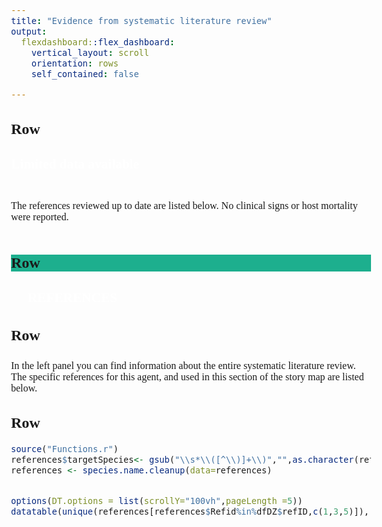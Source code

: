 ```yaml
---
title: "Evidence from systematic literature review"
output:
  flexdashboard::flex_dashboard:
    vertical_layout: scroll
    orientation: rows
    self_contained: false

---
```

<style type="text/css">

body{
  font-family: Verdana;
  font-size: 12pt;
}

.navbar {
  background-color:#00A590;
}

.bggreen {
  background-color: #1DAF8E;
}

/* Headers */
h1{
  font-family: Verdana;
  font-size: 16pt;
  font-weight: bold; 
  color: white;
}

.chart-title {
    font-size: 16pt;
}

.nav-tabs-custom .nav-tabs li.active a {
    font-size: 16pt;
}

.nav-tabs-custom .nav-tabs li:not(.active) a {
    font-size: 16pt;
}


</style>


Row
-----------------------------------------------------------------------


###  {.bggreen data-width=150}
<h1>Limited data available</h1>


###

<br>
The references reviewed up to date are listed below. No clinical signs or host mortality were reported. 
<br>
<br>




Row{data-height=60 .bggreen}
-----------------------------------------------------------------------




<h1> &nbsp;&nbsp;&nbsp;&nbsp;&nbsp;REFERENCES </h1>


Row
-----------------------------------------------------------------------
###
In the left panel you can find information about the entire systematic literature review. The specific references for this agent, and used in this section of the story map are listed below.

Row{data-height=600}
-----------------------------------------------------------------------

```r
source("Functions.r")
references$targetSpecies<- gsub("\\s*\\([^\\)]+\\)","",as.character(references$targetSpecies))
references <- species.name.cleanup(data=references)


options(DT.options = list(scrollY="100vh",pageLength =5))
datatable(unique(references[references$Refid%in%dfDZ$refID,c(1,3,5)]), filter = 'top', rownames=FALSE)

```
 

